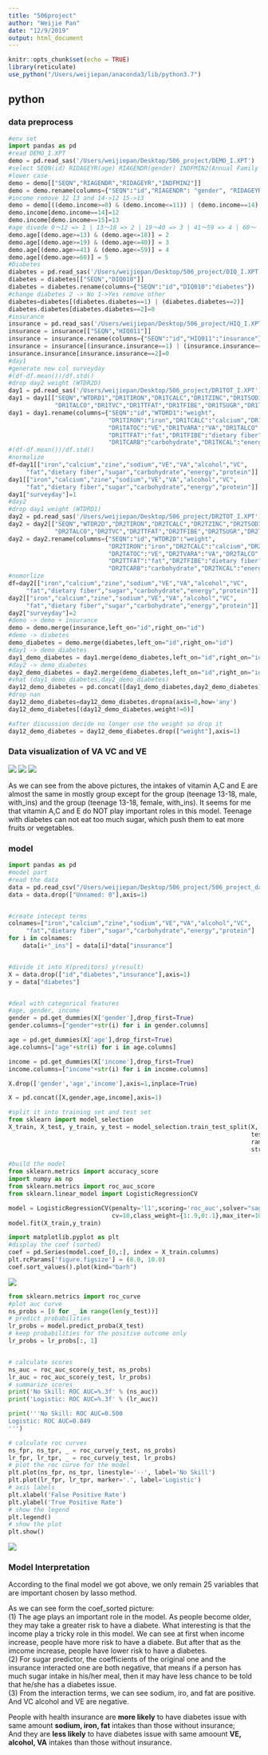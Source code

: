 ```yaml
---
title: "506project"
author: "Weijie Pan"
date: "12/9/2019"
output: html_document
---
```


```r
knitr::opts_chunk$set(echo = TRUE)
library(reticulate)
use_python("/Users/weijiepan/anaconda3/lib/python3.7")
```

## python

### data preprocess
```python
#env set
import pandas as pd
#read DEMO_I.XPT
demo = pd.read_sas('/Users/weijiepan/Desktop/506_project/DEMO_I.XPT')
#select SEQN(id) RIDAGEYR(age) RIAGENDR(gender) INDFMIN2(Annual Family Income) 
#lower case 
demo = demo[["SEQN","RIAGENDR","RIDAGEYR","INDFMIN2"]]
demo = demo.rename(columns={"SEQN":"id","RIAGENDR": "gender", "RIDAGEYR": "age","INDFMIN2":"income"})
#income remove 12 13 and 14->12 15->13
demo = demo[((demo.income>=0) & (demo.income<=11)) | (demo.income==14) | (demo.income==15)]
demo.income[demo.income==14]=12
demo.income[demo.income==15]=13
#age divede 0～12 => 1 | 13～18 => 2 | 19～40 => 3 | 41～59 => 4 | 60～ => 5 demo.age[(demo.age>=0) & (demo.age<=12)] = 1
demo.age[(demo.age>=13) & (demo.age<=18)] = 2
demo.age[(demo.age>=19) & (demo.age<=40)] = 3
demo.age[(demo.age>=41) & (demo.age<=59)] = 4
demo.age[(demo.age>=60)] = 5
#Diabetes
diabetes = pd.read_sas('/Users/weijiepan/Desktop/506_project/DIQ_I.XPT')
diabetes = diabetes[["SEQN","DIQ010"]]
diabetes = diabetes.rename(columns={"SEQN":"id","DIQ010":"diabetes"})
#change diabetes 2 -> No 1->Yes remove other 
diabetes=diabetes[(diabetes.diabetes==1) | (diabetes.diabetes==2)]
diabetes.diabetes[diabetes.diabetes==2]=0
#insurance
insurance = pd.read_sas('/Users/weijiepan/Desktop/506_project/HIQ_I.XPT')
insurance = insurance[["SEQN","HIQ011"]]
insurance = insurance.rename(columns={"SEQN":"id","HIQ011":"insurance"})
insurance = insurance[(insurance.insurance==1) | (insurance.insurance==2)]
insurance.insurance[insurance.insurance==2]=0
#day1 
#generate new col surveyday
#(df-df.mean())/df.std()
#drop day2 weight (WTDR2D)
day1 = pd.read_sas('/Users/weijiepan/Desktop/506_project/DR1TOT_I.XPT')
day1 = day1[["SEQN","WTDRD1","DR1TIRON","DR1TCALC","DR1TZINC","DR1TSODI","DR1TATOC","DR1TVARA",
             "DR1TALCO","DR1TVC","DR1TTFAT","DR1TFIBE","DR1TSUGR","DR1TCARB","DR1TKCAL","DR1TPROT"]]
day1 = day1.rename(columns={"SEQN":"id","WTDRD1":"weight",
                            "DR1TIRON":"iron","DR1TCALC":"calcium","DR1TZINC":"zine","DR1TSODI":"sodium",
                            "DR1TATOC":"VE","DR1TVARA":"VA","DR1TALCO":"alcohol","DR1TVC":"VC",
                            "DR1TTFAT":"fat","DR1TFIBE":"dietary fiber","DR1TSUGR":"sugar",
                            "DR1TCARB":"carbohydrate","DR1TKCAL":"energy","DR1TPROT":"protein"})
#(df-df.mean())/df.std()
#normalize
df=day1[["iron","calcium","zine","sodium","VE","VA","alcohol","VC",
     "fat","dietary fiber","sugar","carbohydrate","energy","protein"]]
day1[["iron","calcium","zine","sodium","VE","VA","alcohol","VC",
     "fat","dietary fiber","sugar","carbohydrate","energy","protein"]] = (df-df.mean())/df.std()
day1["surveyday"]=1
#day2 
#drop day1 weight (WTDRD1)
day2 = pd.read_sas('/Users/weijiepan/Desktop/506_project/DR2TOT_I.XPT')
day2 = day2[["SEQN","WTDR2D","DR2TIRON","DR2TCALC","DR2TZINC","DR2TSODI","DR2TATOC","DR2TVARA",
             "DR2TALCO","DR2TVC","DR2TTFAT","DR2TFIBE","DR2TSUGR","DR2TCARB","DR2TKCAL","DR2TPROT"]]
day2 = day2.rename(columns={"SEQN":"id","WTDR2D":"weight",
                            "DR2TIRON":"iron","DR2TCALC":"calcium","DR2TZINC":"zine","DR2TSODI":"sodium",
                            "DR2TATOC":"VE","DR2TVARA":"VA","DR2TALCO":"alcohol","DR2TVC":"VC",
                            "DR2TTFAT":"fat","DR2TFIBE":"dietary fiber","DR2TSUGR":"sugar",
                            "DR2TCARB":"carbohydrate","DR2TKCAL":"energy","DR2TPROT":"protein"})
#nomorlize
df=day2[["iron","calcium","zine","sodium","VE","VA","alcohol","VC",
     "fat","dietary fiber","sugar","carbohydrate","energy","protein"]]
day2[["iron","calcium","zine","sodium","VE","VA","alcohol","VC",
     "fat","dietary fiber","sugar","carbohydrate","energy","protein"]] = (df-df.mean())/df.std()
day2["surveyday"]=2
#demo -> demo + insurance
demo = demo.merge(insurance,left_on="id",right_on="id")
#demo -> diabetes
demo_diabetes = demo.merge(diabetes,left_on="id",right_on="id")
#day1 -> demo_diabetes
day1_demo_diabetes = day1.merge(demo_diabetes,left_on="id",right_on="id")
#day2 -> demo_diabetes
day2_demo_diabetes = day2.merge(demo_diabetes,left_on="id",right_on="id")
#vhat (day1_demo_diabetes,day2_demo_diabetes)
day12_demo_diabetes = pd.concat([day1_demo_diabetes,day2_demo_diabetes])
#drop nan
day12_demo_diabetes=day12_demo_diabetes.dropna(axis=0,how='any') 
day12_demo_diabetes[(day12_demo_diabetes.weight!=0)]

#after discussion decide no longer use the weight so drop it
day12_demo_diabetes = day12_demo_diabetes.drop(["weight"],axis=1)
```

### Data visualization of VA VC and VE

![](/Users/weijiepan/Documents/GitHub/STATS-506/data_visualization/py_Graphs/Vitamin_A.png)
![](/Users/weijiepan/Documents/GitHub/STATS-506/data_visualization/py_Graphs/Vitamin_C.png)
![](/Users/weijiepan/Documents/GitHub/STATS-506/data_visualization/py_Graphs/Vitamin_E.png)

As we can see from the above pictures, the intakes of vitamin A,C and E are almost the same in mostly group except for the group (teenage 13-18, male, with_ins) and the group (teenage 13-18, female, with_ins). It seems for me that vitamin A,C and E
do NOT play important roles in this model. Teenage with diabetes can not eat too much sugar, which push them to eat more fruits or vegetables.   

### model

```python
import pandas as pd
#model part 
#read the data
data = pd.read_csv("/Users/weijiepan/Desktop/506_project/506_project_data.csv")
data = data.drop(["Unnamed: 0"],axis=1)


#create intecept terms
colnames=["iron","calcium","zine","sodium","VE","VA","alcohol","VC",
     "fat","dietary fiber","sugar","carbohydrate","energy","protein"]
for i in colnames:
    data[i+"_ins"] = data[i]*data["insurance"]


#divide it into X(preditors) y(result)
X = data.drop(["id","diabetes","insurance"],axis=1)
y = data["diabetes"]


#deal with categorical features
#age, gender, income
gender = pd.get_dummies(X['gender'],drop_first=True)
gender.columns=["gender"+str(i) for i in gender.columns]

age = pd.get_dummies(X['age'],drop_first=True)
age.columns=["age"+str(i) for i in age.columns]

income = pd.get_dummies(X['income'],drop_first=True)
income.columns=["income"+str(i) for i in income.columns]

X.drop(['gender','age','income'],axis=1,inplace=True)

X = pd.concat([X,gender,age,income],axis=1)

#split it into training set and test set
from sklearn import model_selection
X_train, X_test, y_train, y_test = model_selection.train_test_split(X, y, 
                                                                    test_size=0.2,
                                                                    random_state=42,
                                                                    stratify=y)
                                                                    
#build the model
from sklearn.metrics import accuracy_score 
import numpy as np
from sklearn.metrics import roc_auc_score
from sklearn.linear_model import LogisticRegressionCV

model = LogisticRegressionCV(penalty='l1',scoring='roc_auc',solver="saga",
                             cv=10,class_weight={1:.9,0:.1},max_iter=1000)
model.fit(X_train,y_train)

import matplotlib.pyplot as plt
#display the coef (sorted)
coef = pd.Series(model.coef_[0,:], index = X_train.columns)
plt.rcParams['figure.figsize'] = (8.0, 10.0)
coef.sort_values().plot(kind="barh")
```
![](/Users/weijiepan/Desktop/506_project/pic/coef_sorted.png)


```python
from sklearn.metrics import roc_curve
#plot auc curve 
ns_probs = [0 for _ in range(len(y_test))]
# predict probabilities
lr_probs = model.predict_proba(X_test)
# keep probabilities for the positive outcome only
lr_probs = lr_probs[:, 1]


# calculate scores
ns_auc = roc_auc_score(y_test, ns_probs)
lr_auc = roc_auc_score(y_test, lr_probs)
# summarize scores
print('No Skill: ROC AUC=%.3f' % (ns_auc))
print('Logistic: ROC AUC=%.3f' % (lr_auc))
```

```python
print('''No Skill: ROC AUC=0.500
Logistic: ROC AUC=0.849
''')
```

```python
# calculate roc curves
ns_fpr, ns_tpr, _ = roc_curve(y_test, ns_probs)
lr_fpr, lr_tpr, _ = roc_curve(y_test, lr_probs)
# plot the roc curve for the model
plt.plot(ns_fpr, ns_tpr, linestyle='--', label='No Skill')
plt.plot(lr_fpr, lr_tpr, marker='.', label='Logistic')
# axis labels
plt.xlabel('False Positive Rate')
plt.ylabel('True Positive Rate')
# show the legend
plt.legend()
# show the plot
plt.show()
```

![](/Users/weijiepan/Desktop/506_project/pic/roc_curve.png)

### Model Interpretation
According to the final model we got above, we only remain 25 variables that are important chosen by lasso method.

As we can see form the coef_sorted picture:   
(1) The age plays an important role in the model. As people become older, they may take a greater risk to have a diabete. What interesting is that the income play a tricky role in this model. We can see at first when income increase, people have more risk to have a diabete. But after that as the imcome increase, people have lower risk to have a diabetes.   
(2) For sugar predictor, the coefficients of the original one and the insurance interacted one are both negative, that means if a person has much sugar intake in his/her meal, then it may have less chance to be told that he/she has a diabetes issue.   
(3) From the interaction terms, we can see sodium, iro, and fat are positive. And VC alcohol and VE are negative.

People with health insurance are **more likely** to have diabetes issue with same amount **sodium, iron, fat** intakes than those without insurance;  
And they are **less likely** to have diabetes issue with same amoount **VE, alcohol, VA** intakes than those without insurance.

